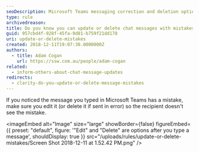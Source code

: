 ```yaml
---
seoDescription: Microsoft Teams messaging correction and deletion options for mistake-free communication.
type: rule
archivedreason:
title: Do you know you can update or delete chat messages with mistakes?
guid: 957cbd4f-928f-45fa-9d81-b759f21dd178
uri: update-or-delete-mistakes
created: 2018-12-11T19:07:30.0000000Z
authors:
  - title: Adam Cogan
    url: https://ssw.com.au/people/adam-cogan
related:
  - inform-others-about-chat-message-updates
redirects:
  - clarity-do-you-update-or-delete-message-mistakes
---
```


If you noticed the message you typed in Microsoft Teams has a mistake, make sure you edit it (or delete it if sent in error) so the recipient doesn't see the mistake.

<imageEmbed
  alt="Image"
  size="large"
  showBorder={false}
  figureEmbed={{
    preset: "default",
    figure: '"Edit" and "Delete" are options after you type a message',
    shouldDisplay: true
  }}
  src="/uploads/rules/update-or-delete-mistakes/Screen Shot 2018-12-11 at 1.52.42 PM.png"
/>